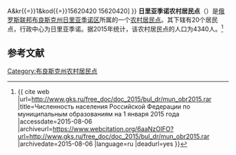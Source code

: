 {{Infobox Settlement
| official_name = 日里亚季诺农村居民点
| native_name = Жирятинское сельское поселение
| settlement_type = [[农村居民点|农村居民点]]
| subdivision_type = [[国家|国家]]
| subdivision_type1 = [[州_(俄罗斯)|州]]
| subdivision_type2 = [[区_(苏联)|区]]
| subdivision_name = {{RUS}}
| subdivision_name1 = [[布良斯克州|布良斯克州]]
| subdivision_name2 = [[日里亚季诺区|日里亚季诺区]]
| seat_type = 行政中心
| seat = 日里亚季诺
| population_as_of=2015
| population_footnotes = <ref name=stat />
| population_total = 4340
| coordinates_display = inline,title
| latd =  | latm =  | lats =  | latNS = N
| longd =  | longm =  | longs =  | longEW = E
| timezone = [[莫斯科时间|MSK]]
| utc_offset = +3
| blank_name = [[俄罗斯市政土地区划代码|OKTMO编码]]
| blank_info = [http://classif.spb.ru/classificators/view/tma.php?st{{=}}A&kr{{=}}1&kod{{=}}15620420 15620420]
}}
'''日里亚季诺农村居民点'''（{{lang-ru|Жирятинское сельское поселение}}）是[[俄罗斯联邦|俄罗斯联邦]][[布良斯克州|布良斯克州]][[日里亚季诺区|日里亚季诺区]]所属的一个[[农村居民点|农村居民点]]。其下辖有20个居民点，行政中心为日里亚季诺。据2015年统计，该农村居民点的人口为4340人。<ref name=stat>{{ cite web |url=http://www.gks.ru/free_doc/doc_2015/bul_dr/mun_obr2015.rar |title=Численность населения Российской Федерации по муниципальным образованиям на 1 января 2015 года |accessdate=2015-08-06 |archiveurl=https://www.webcitation.org/6aaNzOlFO?url=http://www.gks.ru/free_doc/doc_2015/bul_dr/mun_obr2015.rar |archivedate=2015-08-06 |language=ru |deadurl=yes }}</ref>

== 参考文献 ==
{{reflist}}

{{Russia-stub}}

[[Category:布良斯克州农村居民点|Category:布良斯克州农村居民点]]